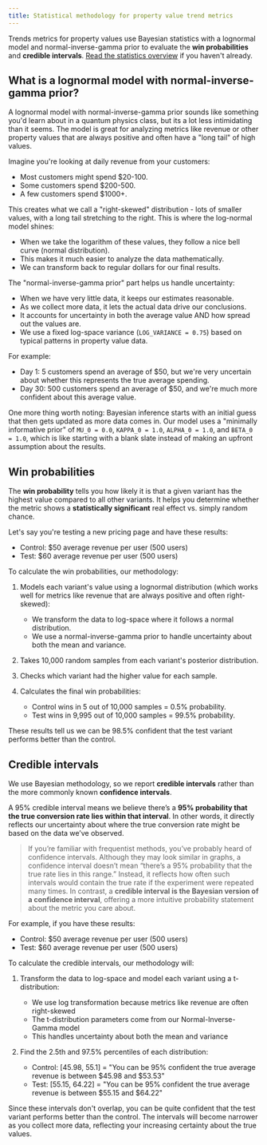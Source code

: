 ```yaml
---
title: Statistical methodology for property value trend metrics
---
```


Trends metrics for property values use Bayesian statistics with a lognormal model and normal-inverse-gamma prior to evaluate the **win probabilities** and **credible intervals**. [Read the statistics overview](/docs/experiments/statistics) if you haven't already.

## What is a lognormal model with normal-inverse-gamma prior?

A lognormal model with normal-inverse-gamma prior sounds like something you'd learn about in a quantum physics class, but its a lot less intimidating than it seems. The model is great for analyzing metrics like revenue or other property values that are always positive and often have a "long tail" of high values.

Imagine you're looking at daily revenue from your customers:

- Most customers might spend $20-100.
- Some customers spend $200-500.
- A few customers spend $1000+.

This creates what we call a "right-skewed" distribution - lots of smaller values, with a long tail stretching to the right. This is where the log-normal model shines:

- When we take the logarithm of these values, they follow a nice bell curve (normal distribution).
- This makes it much easier to analyze the data mathematically.
- We can transform back to regular dollars for our final results.

The "normal-inverse-gamma prior" part helps us handle uncertainty:

- When we have very little data, it keeps our estimates reasonable.
- As we collect more data, it lets the actual data drive our conclusions.
- It accounts for uncertainty in both the average value AND how spread out the values are.
- We use a fixed log-space variance (`LOG_VARIANCE = 0.75`) based on typical patterns in property value data.

For example:

- Day 1: 5 customers spend an average of $50, but we're very uncertain about whether this represents the true average spending.
- Day 30: 500 customers spend an average of $50, and we're much more confident about this average value.

One more thing worth noting: Bayesian inference starts with an initial guess that then gets updated as more data comes in. Our model uses a "minimally informative prior" of `MU_0 = 0.0`, `KAPPA_0 = 1.0`, `ALPHA_0 = 1.0`, and `BETA_0 = 1.0`, which is like starting with a blank slate instead of making an upfront assumption about the results.

## Win probabilities

The **win probability** tells you how likely it is that a given variant has the highest value compared to all other variants. It helps you determine whether the metric shows a **statistically significant** real effect vs. simply random chance.

Let's say you're testing a new pricing page and have these results:

- Control: $50 average revenue per user (500 users)
- Test: $60 average revenue per user (500 users)

To calculate the win probabilities, our methodology:

1. Models each variant's value using a lognormal distribution (which works well for metrics like revenue that are always positive and often right-skewed):
   - We transform the data to log-space where it follows a normal distribution.
   - We use a normal-inverse-gamma prior to handle uncertainty about both the mean and variance.

2. Takes 10,000 random samples from each variant's posterior distribution.

3. Checks which variant had the higher value for each sample.

4. Calculates the final win probabilities:
   - Control wins in 5 out of 10,000 samples = 0.5% probability.
   - Test wins in 9,995 out of 10,000 samples = 99.5% probability.

These results tell us we can be 98.5% confident that the test variant performs better than the control.

## Credible intervals

We use Bayesian methodology, so we report **credible intervals** rather than the more commonly known **confidence intervals**.

A 95% credible interval means we believe there’s a **95% probability that the true conversion rate lies within that interval**. In other words, it directly reflects our uncertainty about where the true conversion rate might be based on the data we’ve observed.

> If you’re familiar with frequentist methods, you’ve probably heard of confidence intervals. Although they may look similar in graphs, a confidence interval doesn’t mean “there’s a 95% probability that the true rate lies in this range.” Instead, it reflects how often such intervals would contain the true rate if the experiment were repeated many times. In contrast, a **credible interval is the Bayesian version of a confidence interval**, offering a more intuitive probability statement about the metric you care about.

For example, if you have these results:

- Control: $50 average revenue per user (500 users)
- Test: $60 average revenue per user (500 users)

To calculate the credible intervals, our methodology will:

1. Transform the data to log-space and model each variant using a t-distribution:
   - We use log transformation because metrics like revenue are often right-skewed
   - The t-distribution parameters come from our Normal-Inverse-Gamma model
   - This handles uncertainty about both the mean and variance

2. Find the 2.5th and 97.5% percentiles of each distribution:
   - Control: [45.98, 55.1] = "You can be 95% confident the true average revenue is between $45.98 and $53.53"
   - Test: [55.15, 64.22] = "You can be 95% confident the true average revenue is between $55.15 and $64.22"

Since these intervals don't overlap, you can be quite confident that the test variant performs better than the control. The intervals will become narrower as you collect more data, reflecting your increasing certainty about the true values.
